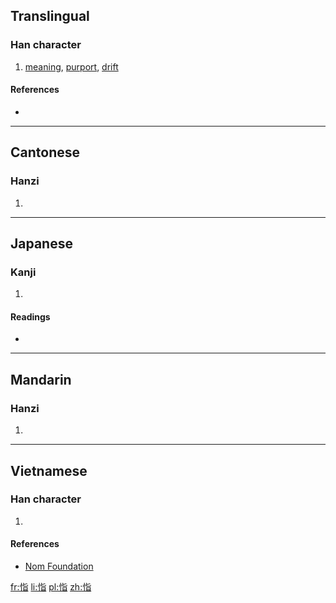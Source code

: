 ==Translingual==

===Han character===
{{Han char|rn=61|rad=心|as=06|sn=9|four=9106<sub>1</sub>|canj=心心日 (PPA), X心心日 (XPPA)|ids=⿰[[忄]][[旨]]}}

# [[meaning]], [[purport]], [[drift]]

====References====
* {{Han ref|kx=0383.310|dkj=10532|dj=0714.070|hdz=42297.090|uh=6049|ud=24649|bh=CEC7|bd=52935}}

----

==Cantonese==

===Hanzi===
{{yue-hanzi|jyut=[[zi2]]|y=ji2}}

# {{defn|lang=yue|sort=心06}}

----

==Japanese==

===Kanji===
{{ja-kanji|grade=|rs=心06}}

# {{defn|lang=ja|sort=心06}}

====Readings====
* {{ja-readings|on=[[し]] (shi)|kun=[[こころ]] (kokoro)}}

----

==Mandarin==

===Hanzi===
{{cmn-hanzi|pin=[[zhǐ]] ([[zhi3]]), [[cī]] ([[ci1]])|wg=chih<sup>3</sup>, tz'u<sup>1</sup>}}

# {{defn|lang=cmn|sort=心06}}

----

==Vietnamese==

===Han character===
{{vi-readings|rs=心06| hanviet = chỉ}}

# {{defn|lang=vi|sort=心06}}

====References====
*[http://nomfoundation.org/common/nom_details.php?codepoint=6049 Nom Foundation]

[[fr:恉]]
[[li:恉]]
[[pl:恉]]
[[zh:恉]]